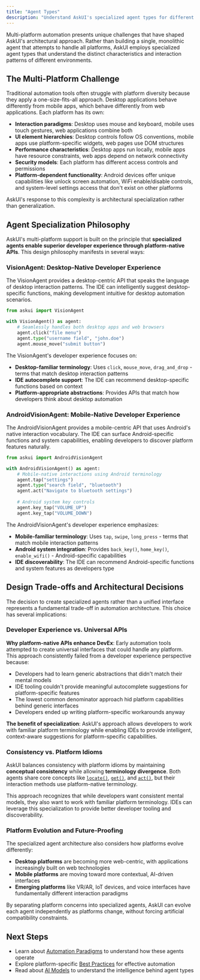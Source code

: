 ---
title: "Agent Types"
description: "Understand AskUI's specialized agent types for different platforms"
---

Multi-platform automation presents unique challenges that have shaped AskUI's architectural approach. Rather than building a single, monolithic agent that attempts to handle all platforms, AskUI employs specialized agent types that understand the distinct characteristics and interaction patterns of different environments.

## The Multi-Platform Challenge

Traditional automation tools often struggle with platform diversity because they apply a one-size-fits-all approach. Desktop applications behave differently from mobile apps, which behave differently from web applications. Each platform has its own:

- **Interaction paradigms**: Desktop uses mouse and keyboard, mobile uses touch gestures, web applications combine both
- **UI element hierarchies**: Desktop controls follow OS conventions, mobile apps use platform-specific widgets, web pages use DOM structures
- **Performance characteristics**: Desktop apps run locally, mobile apps have resource constraints, web apps depend on network connectivity
- **Security models**: Each platform has different access controls and permissions
- **Platform-dependent functionality**: Android devices offer unique capabilities like unlock screen automation, WiFi enable/disable controls, and system-level settings access that don't exist on other platforms

AskUI's response to this complexity is architectural specialization rather than generalization.

## Agent Specialization Philosophy

AskUI's multi-platform support is built on the principle that **specialized agents enable superior developer experience through platform-native APIs**. This design philosophy manifests in several ways:

### VisionAgent: Desktop-Native Developer Experience

The VisionAgent provides a desktop-centric API that speaks the language of desktop interaction patterns. The IDE can intelligently suggest desktop-specific functions, making development intuitive for desktop automation scenarios.

```python
from askui import VisionAgent

with VisionAgent() as agent:
    # Seamlessly handles both desktop apps and web browsers
    agent.click("file menu")
    agent.type("username field", "john.doe")
    agent.mouse_move("submit button")
```

The VisionAgent's developer experience focuses on:
- **Desktop-familiar terminology**: Uses `click`, `mouse_move`, `drag_and_drop` - terms that match desktop interaction patterns
- **IDE autocomplete support**: The IDE can recommend desktop-specific functions based on context
- **Platform-appropriate abstractions**: Provides APIs that match how developers think about desktop automation

### AndroidVisionAgent: Mobile-Native Developer Experience

The AndroidVisionAgent provides a mobile-centric API that uses Android's native interaction vocabulary. The IDE can surface Android-specific functions and system capabilities, enabling developers to discover platform features naturally.

```python
from askui import AndroidVisionAgent

with AndroidVisionAgent() as agent:
    # Mobile-native interactions using Android terminology
    agent.tap("settings")
    agent.type("search field", "bluetooth")
    agent.act("Navigate to bluetooth settings")
    
    # Android system key controls
    agent.key_tap("VOLUME_UP")
    agent.key_tap("VOLUME_DOWN")
```

The AndroidVisionAgent's developer experience emphasizes:
- **Mobile-familiar terminology**: Uses `tap`, `swipe`, `long_press` - terms that match mobile interaction patterns
- **Android system integration**: Provides `back_key()`, `home_key()`, `enable_wifi()` - Android-specific capabilities
- **IDE discoverability**: The IDE can recommend Android-specific functions and system features as developers type

## Design Trade-offs and Architectural Decisions

The decision to create specialized agents rather than a unified interface represents a fundamental trade-off in automation architecture. This choice has several implications:

### Developer Experience vs. Universal APIs

**Why platform-native APIs enhance DevEx**: Early automation tools attempted to create universal interfaces that could handle any platform. This approach consistently failed from a developer experience perspective because:
- Developers had to learn generic abstractions that didn't match their mental models
- IDE tooling couldn't provide meaningful autocomplete suggestions for platform-specific features
- The lowest common denominator approach hid platform capabilities behind generic interfaces
- Developers ended up writing platform-specific workarounds anyway

**The benefit of specialization**: AskUI's approach allows developers to work with familiar platform terminology while enabling IDEs to provide intelligent, context-aware suggestions for platform-specific capabilities.

### Consistency vs. Platform Idioms

AskUI balances consistency with platform idioms by maintaining **conceptual consistency** while allowing **terminology divergence**. Both agents share core concepts like [`locate()`](/04-reference/01-agent-frameworks/02-python/02-vision-agent-api/agent#locate), [`get()`](/04-reference/01-agent-frameworks/02-python/02-vision-agent-api/agent#get), and [`act()`](/04-reference/01-agent-frameworks/02-python/02-vision-agent-api/agent#act), but their interaction methods use platform-native terminology.

This approach recognizes that while developers want consistent mental models, they also want to work with familiar platform terminology. IDEs can leverage this specialization to provide better developer tooling and discoverability.

### Platform Evolution and Future-Proofing

The specialized agent architecture also considers how platforms evolve differently:

- **Desktop platforms** are becoming more web-centric, with applications increasingly built on web technologies
- **Mobile platforms** are moving toward more contextual, AI-driven interfaces
- **Emerging platforms** like VR/AR, IoT devices, and voice interfaces have fundamentally different interaction paradigms

By separating platform concerns into specialized agents, AskUI can evolve each agent independently as platforms change, without forcing artificial compatibility constraints.

## Next Steps

- Learn about [Automation Paradigms](/03-explanation/01-foundations/automation-paradigms) to understand how these agents operate
- Explore platform-specific [Best Practices](/03-explanation/02-best-practices/01-element-selection/01-element-selection) for effective automation
- Read about [AI Models](/03-explanation/03-ai-models/01-grounding-models) to understand the intelligence behind agent types
